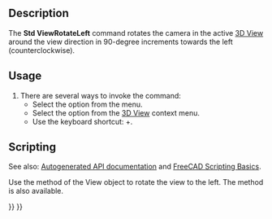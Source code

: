 <languages/>
<translate>

<!--T:7-->
{{Docnav
|[[Std_ViewLeft|ViewLeft]]
|[[Std_ViewRotateRight|ViewRotateRight]]
|[[Std_View_Menu|Std View Menu]]
|IconL=Std_ViewLeft.svg
|IconR=Std_ViewRotateRight.svg
|IconC=Freecad.svg
}}

<!--T:1-->
{{GuiCommand
|Name=Std ViewRotateLeft
|MenuLocation=View → Standard Views → Rotate Left
|Workbenches=All
|Shortcut={{KEY|Shift}}+{{KEY|Left}}
|SeeAlso=[[Std_ViewRotateRight|Std ViewRotateRight]]
}}

==Description== <!--T:2-->

<!--T:3-->
The '''Std ViewRotateLeft''' command rotates the camera in the active [[3D_View|3D View]] around the view direction in 90-degree increments towards the left (counterclockwise).

==Usage== <!--T:6-->

<!--T:4-->
# There are several ways to invoke the command:
#* Select the {{MenuCommand|View → Standard Views → [[Image:Std_ViewRotateLeft.svg|16px]] Rotate Left}} option from the menu.
#* Select the {{MenuCommand|Standard Views → [[Image:Std_ViewRotateLeft.svg|16px]] Rotate Left}} option from the [[3D_View|3D View]] context menu.
#* Use the keyboard shortcut: {{KEY|Shift}}+{{KEY|Left}}.

==Scripting== <!--T:8-->

<!--T:9-->
See also: [https://freecad.github.io/SourceDoc/ Autogenerated API documentation] and [[FreeCAD_Scripting_Basics|FreeCAD Scripting Basics]].

<!--T:10-->
Use the {{incode|viewRotateLeft}} method of the View object to rotate the view to the left. The {{incode|viewRotateRight}} method is also available.

</translate>
{{Code|code=
import FreeCADGui

view = FreeCADGui.ActiveDocument.ActiveView
view.viewRotateLeft()
}}
<translate>


<!--T:11-->
{{Docnav
|[[Std_ViewLeft|ViewLeft]]
|[[Std_ViewRotateRight|ViewRotateRight]]
|[[Std_View_Menu|Std View Menu]]
|IconL=Std_ViewLeft.svg
|IconR=Std_ViewRotateRight.svg
|IconC=Freecad.svg
}}

</translate>
{{Std_Base_navi{{#translation:}}}}
{{Userdocnavi{{#translation:}}}}